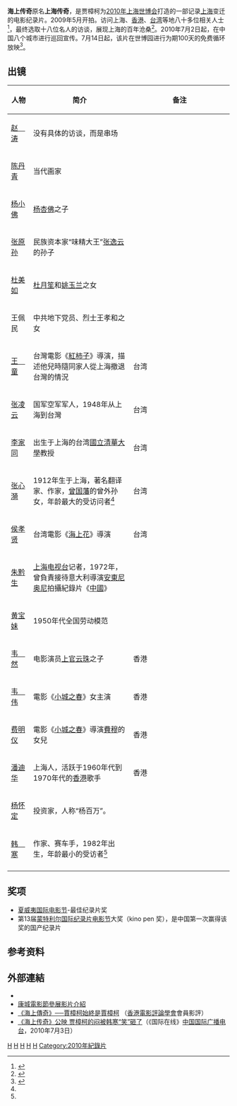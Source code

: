 {{Infobox Film
| name = 海上传奇<br />I Wish I Knew
| image   = I Wish I Knew.jpg
| director = [[贾樟柯|贾樟柯]]
| writer = 贾樟柯
| starring = [[赵涛|赵涛]]
| music = [[林強_(1964年)|林强]]
| distributor = [[上海电影集团|上海电影集团]]
| released = {{flagicon|FRA}}2010年5月16日（[[第63届戛纳电影节|第63届戛纳电影节]]）<br />{{flagicon|PRC}}2010年7月2日 <br /> {{flagicon|HKG}}2010年11月18日
| runtime = 116分钟（中国） 138分钟（法国）
| country = {{PRC}} {{NED}}
| language = [[現代標準漢語|普通话]] [[上海话|上海话]] [[闽南语|闽南语]] [[粤语|粤语]] [[英语|英语]]
| imdb_id = 1646103
}}

'''海上传奇'''原名'''上海传奇'''，是贾樟柯为[[中國2010年上海世界博覽會|2010年上海世博会]]打造的一部记录[[上海市|上海]]变迁的电影纪录片。2009年5月开拍。访问上海、[[香港|香港]]、[[台湾|台湾]]等地八十多位相关人士<ref name="a1">{{cite web|url=http://www.chinadaily.com.cn/hqyl/mxneidigangtai/2010-06-22/content_484023.html|title=贾樟柯新作《海上传奇》图书电影7月同步发行|publisher=中国日报网 来源：人民网-娱乐频道|author=|date=2010-06-22|accessdate=2010-12-20 |language=Zh-hans}}</ref>，最终选取十八位名人的访谈，展现上海的百年沧桑<ref>{{cite web|url=http://news.xinhuanet.com/mrdx/2010-06/21/content_13711113.htm|title=贾樟柯纪录片请韩寒讲故事|publisher=新华网 稿件来源：新华每日电讯7版|author=|date=2010-06-21|accessdate=2010-12-20 |language=Zh-hans}}</ref>。2010年7月2日起，在中国八个城市进行巡回宣传。7月14日起，该片在世博园进行为期100天的免费循环放映<ref>{{cite web|url=http://ent.163.com/10/0714/20/6BJ1UMVH00032KMI.html|title=《海上传奇》入驻世博 贾樟柯曝影片未映已盈利|publisher=网易|author=|date=2010-07-14|accessdate=2010-12-20|language=Zh-hans|archive-date=2016-03-05|archive-url=https://web.archive.org/web/20160305024342/http://ent.163.com/10/0714/20/6BJ1UMVH00032KMI.html|dead-url=no}}</ref>。

==出镜==
{| border="2" cellpadding="3" cellspacing="1" style="background: #f9f9f9;font-size:95%; border: 1px #aaa solid; border-collapse: collapse;"
|- bgcolor="#B0C4DE" align="center"
!width=10%|人物
!简介
!备注
|-
|[[赵涛|赵　涛]]||没有具体的访谈，而是串场||
|-
|[[陈丹青|陈丹青]]||当代画家||
|-
|[[杨小佛|杨小佛]]||[[杨杏佛|杨杏佛]]之子||
|-
|[[张原孙|张原孙]]||民族资本家“味精大王”[[张逸云|张逸云]]的孙子 ||
|-
|[[杜美如|杜美如]]||[[杜月笙|杜月笙]]和[[姚玉兰|姚玉兰]]之女||
|-
|王佩民|| 中共地下党员、烈士王孝和之女||
|-
|[[王童|王　童]]||台灣電影《[[紅柿子|紅柿子]]》導演，描述他兒時隨同家人從上海撤退台灣的情況||台湾
|-
|[[张凌云|张凌云]]||国军空军军人，1948年从上海到台灣 ||台湾
|-
|[[李家同|李家同]]||出生于上海的台湾[[國立清華大學|國立清華大學]]教授||台湾
|-
|[[张心漪|张心漪]]||1912年生于上海，著名翻译家、作家，[[曾国藩|曾国藩]]的曾外孙女，年龄最大的受访问者<ref name="a1"/>||台湾
|-
|[[侯孝贤|侯孝贤]]||台湾電影《[[海上花|海上花]]》導演||台湾
|-
|[[朱黔生|朱黔生]]||[[上海电视台|上海电视台]]记者，1972年，曾負責接待意大利導演[[安東尼奥尼|安東尼奥尼]]拍攝紀錄片《[[中國_(紀錄片)|中國]]》||
|-
|[[黄宝妹|黄宝妹]]|| 1950年代全国劳动模范||
|-
|[[韦然|韦　然]]||电影演员[[上官云珠|上官云珠]]之子||香港
|-
|[[韦伟|韦　伟]]|| 電影《[[小城之春|小城之春]]》女主演||香港
|-
|[[费明仪|费明仪]]|| 電影《[[小城之春|小城之春]]》導演[[費穆|費穆]]的女兒 ||香港
|-
|[[潘迪华|潘迪华]]||上海人，活跃于1960年代到1970年代的[[香港|香港]]歌手||香港
|-
|[[杨怀定|杨怀定]]||投资家，人称“杨百万”。||
|-
|[[韩寒|韩　寒]]||作家、赛车手，1982年出生，年龄最小的受访者<ref name="a1"/>||
|-
|}

== 奖项 ==
* [[夏威夷国际电影节|夏威夷国际电影节]]-最佳纪录片奖
* 第13届[[蒙特利尔国际纪录片电影节|蒙特利尔国际纪录片电影节]]大奖（kino pen 奖），是中国第一次赢得该奖的国产纪录片

== 参考资料 ==
{{reflist}}

== 外部連結 ==
* {{imdb title|1646103}}
* [http://www.festival-cannes.com/en/archives/ficheFilm/id/11025898/year/2010.html 康城電影節參展影片介紹] {{Wayback|url=http://www.festival-cannes.com/en/archives/ficheFilm/id/11025898/year/2010.html |date=20150207033201 }}
* [http://www.filmcritics.org.hk/%E9%9B%BB%E5%BD%B1%E8%A9%95%E8%AB%96/%E6%9C%83%E5%93%A1%E5%BD%B1%E8%A9%95/%E3%80%8A%E6%B5%B7%E4%B8%8A%E5%82%B3%E5%A5%87%E3%80%8B%E2%94%80%E2%94%80%E8%B3%88%E6%A8%9F%E6%9F%AF%E5%A7%8B%E7%B5%82%E6%98%AF%E8%B3%88%E6%A8%9F%E6%9F%AF 《海上傳奇》──賈樟柯始終是賈樟柯] {{Wayback|url=http://www.filmcritics.org.hk/%E9%9B%BB%E5%BD%B1%E8%A9%95%E8%AB%96/%E6%9C%83%E5%93%A1%E5%BD%B1%E8%A9%95/%E3%80%8A%E6%B5%B7%E4%B8%8A%E5%82%B3%E5%A5%87%E3%80%8B%E2%94%80%E2%94%80%E8%B3%88%E6%A8%9F%E6%9F%AF%E5%A7%8B%E7%B5%82%E6%98%AF%E8%B3%88%E6%A8%9F%E6%9F%AF |date=20160304084138 }}（[[香港電影評論學會|香港電影評論學會]]會員影評）
* [http://news.china.com.cn/rollnews/2010-07/03/content_3010239.htm 《海上传奇》公映 贾樟柯的闷被韩寒“笑”砸了]（《国际在线》[[中国国际广播电台|中国国际广播电台]]，2010年7月3日）

{{贾樟柯电影}}
{{韩寒作品}}

[[Category:2010年中国电影作品|H]]
[[Category:2010年代中国电影纪录片|H]]
[[Category:2010年上海世界博覽會|H]]
[[Category:上海取景电影|H]]
[[Category:上海背景電影|H]]
[[Category:2010年紀錄片|Category:2010年紀錄片]]